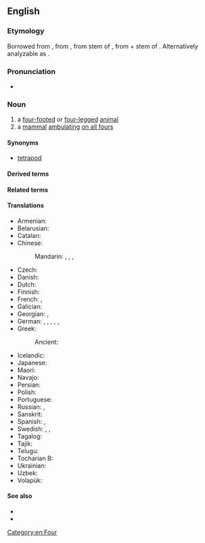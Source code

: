 ==English==

===Etymology===
{{PIE root|en|ped}}
Borrowed from {{bor|en|fr|quadrupède}}, from {{etyl|frm|en}}, from {{etyl|la|en}} stem of {{m|la|quadrupēs||four-footed, a four-footed animal}}, from {{m|la|quadri-||four-}} + stem of {{m|la|pes||foot}}. Alternatively analyzable as {{confix|en|quadri|alt1=quadru|ped}}.

===Pronunciation===
* {{IPA|/ˈkwɒdɹupɛd/|lang=en}}

===Noun===
{{en-noun}}

# a [[four-footed]] or [[four-legged]] [[animal]]
# a [[mammal]] [[ambulating]] [[on all fours]]

====Synonyms====
* [[tetrapod]]

====Derived terms====
{{der2|en
|quadrupedal
|quadrupedism
|quadrupedalism
|quadrupedy}}

====Related terms====
{{suffixsee|en|-ped}}
{{rootsee|en|ped}}

====Translations====
{{trans-top|a four-footed or four-legged animal}}
* Armenian: {{t+|hy|չորքոտանի}}
* Belarusian: {{t|be|чатырохно́гае|n}}
* Catalan: {{t|ca|quadrúpede|m}}
* Chinese:
*: Mandarin: {{t|cmn|四足動物}}, {{t|cmn|四足动物|tr=sìzú dòngwù}} {{qualifier|animal}}, {{t|cmn|四足類}}, {{t|cmn|四足类|tr=sìzúlèi}}
* Czech: {{t|cs|čtyřnožec|m}}
* Danish: {{t|da|[[firbenet]] [[dyr]]}}
* Dutch: {{t+|nl|viervoeter|m}}
* Finnish: {{t|fi|nelijalkainen}}
* French: {{t+|fr|quadrupède|m}}, {{t+|fr|tétrapode|m}}
* Galician: {{t|gl|cuadrúpede|m}}
* Georgian: {{t|ka|ოთხფეხა}}, {{t|ka|ოთხფეხა ცხოველი}}
* German: {{t|de|Vierfüßer|m}}, {{t|de|Vierfüßerin|f}}, {{t|de|Vierfüßler|m}}, {{t|de|Vierfüßlerin|f}}, {{t|de|Quadrupeder|m}}, {{t|de|Quadrupede|f}}
* Greek:
*: Ancient: {{t|grc|τετράπουν|n}}
{{trans-mid}}
* Icelandic: {{t|is|ferfætlingur|m}}
* Japanese: {{t|ja|四肢動物|tr=ししどうぶつ, shishi dōbutsu}}
* Maori: {{t|mi|kīrehe}}
* Navajo: {{t|nv|naaldlooshii}}
* Persian: {{t+|fa|چهارپا|tr=čahārpā}}
* Polish: {{t+|pl|czworonóg|m-an}}
* Portuguese: {{t+|pt|quadrúpede|m}}
* Russian: {{t+|ru|четвероногий|n|alt=четвероно́гое}} {{qualifier|живо́тное}}, {{t+|ru|тетрапо́д|m|tr=tɛtrapód}}
* Sanskrit: {{t+|sa|चतुष्पद्|m|n}}
* Spanish: {{t+|es|cuadrúpedo|m}}, {{t|es|tetrápodo|m}}
* Swedish: {{t|sv|fyrfotadjur|n}}, {{t|sv|tetrapod|c}}, {{t|sv|fyrfoting|c}}
* Tagalog: {{t|tl|hayop na aapating-paa}}
* Tajik: {{t+|tg|дубора}}
* Telugu: {{t+|te|చతుష్పదము}}
* Tocharian B: {{t|txb|śwerppewä}}
* Ukrainian: {{t|uk|чотирино́ге|n}}
* Uzbek: {{t|uz|toʻrt barobar|alt=to'rt barobar}}
* Volapük: {{t+|vo|follögaf}}
{{trans-bottom}}

====See also====
* {{l|en|biped}}
* {{l|mul|Tetrapoda}}

[[Category:en:Four]]